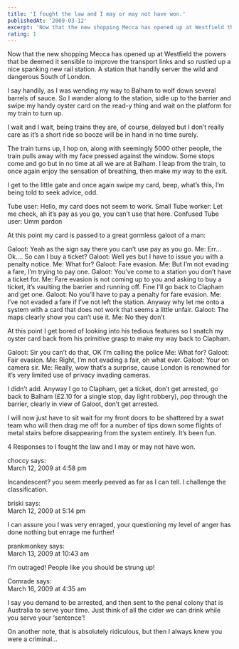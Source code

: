 ```yaml
---
title: 'I fought the law and I may or may not have won.'
publishedAt: '2009-03-12'
excerpt: 'Now that the new shopping Mecca has opened up at Westfield the powers that be deemed it sensible to improve the transport links and so rustled up a nice spanking new rail station. A station that handily server the wild and dangerous South of London.'
rating: 1
---
```


Now that the new shopping Mecca has opened up at Westfield the powers that be deemed it sensible to improve the transport links and so rustled up a nice spanking new rail station. A station that handily server the wild and dangerous South of London.

I say handily, as I was wending my way to Balham to wolf down several barrels of sauce. So I wander along to the station, sidle up to the barrier and swipe my handy oyster card on the read-y thing and wait on the platform for my train to turn up.

I wait and I wait, being trains they are, of course, delayed but I don’t really care as it’s a short ride so booze will be in hand in no time surely.

The train turns up, I hop on, along with seemingly 5000 other people, the train pulls away with my face pressed against the window. Some stops come and go but in no time at all we are at Balham. I leap from the train, to once again enjoy the sensation of breathing, then make my way to the exit.

I get to the little gate and once again swipe my card, beep, what’s this, I’m being told to seek advice, odd.

Tube user: Hello, my card does not seem to work.
Small Tube worker: Let me check, ah it’s pay as you go, you can’t use that here.
Confused Tube user: Umm pardon

At this point my card is passed to a great gormless galoot of a man:

Galoot: Yeah as the sign say there you can’t use pay as you go.
Me: Err… Ok…. So can I buy a ticket?
Galoot: Well yes but I have to issue you with a penalty notice.
Me: What for?
Galoot: Fare evasion.
Me: But I’m not evading a fare, I’m trying to pay one.
Galoot: You’ve come to a station you don’t have a ticket for.
Me: Fare evasion is not coming up to you and asking to buy a ticket, it’s vaulting the barrier and running off. Fine I’ll go back to Clapham and get one.
Galoot: No you’ll have to pay a penalty for fare evasion.
Me: I’ve not evaded a fare if I’ve not left the station. Anyway why let me onto a system with a card that does not work that seems a little unfair.
Galoot: The maps clearly show you can’t use it.
Me: No they don’t

At this point I get bored of looking into his tedious features so I snatch my oyster card back from his primitive grasp to make my way back to Clapham.

Galoot: Sir you can’t do that, OK I’m calling the police
Me: What for?
Galoot: Fair evasion.
Me: Right, I’m not evading a fair, oh what ever.
Galoot: Your on camera sir.
Me: Really, wow that’s a surprise, cause London is renowned for it’s very limited use of privacy invading cameras.

I didn’t add. Anyway I go to Clapham, get a ticket, don’t get arrested, go back to Balham (£2.10 for a single stop, day light robbery), pop through the barrier, clearly in view of Galoot, don’t get arrested.

I will now just have to sit wait for my front doors to be shattered by a swat team who will then drag me off for a number of tips down some flights of metal stairs before disappearing from the system entirely. It’s been fun.


4 Responses to I fought the law and I may or may not have won.

choccy says:	
March 12, 2009 at 4:58 pm	

Incandescent? you seem meerly peeved as far as I can tell. I challenge the classification.

briski says:	
March 12, 2009 at 5:14 pm	

I can assure you I was very enraged, your questioning my level of anger has done nothing but enrage me further!

prankmonkey says:	
March 13, 2009 at 10:43 am	

I’m outraged! People like you should be strung up!

Comrade says:	
March 16, 2009 at 4:35 am	

I say you demand to be arrested, and then sent to the penal colony that is Australia to serve your time. Just think of all the cider we can drink while you serve your ‘sentence’!

On another note, that is absolutely ridiculous, but then I always knew you were a criminal…
